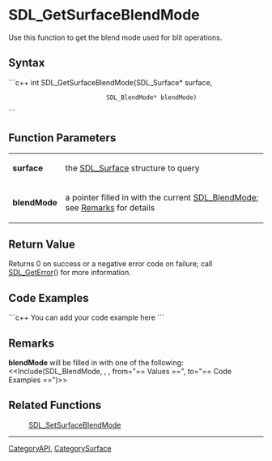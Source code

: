 
= SDL_GetSurfaceBlendMode =
Use this function to get the blend mode used for blit operations.


== Syntax ==
```c++
int SDL_GetSurfaceBlendMode(SDL_Surface*   surface,
                            SDL_BlendMode* blendMode)
```

== Function Parameters ==
{|
|'''surface'''
|the [[SDL_Surface]] structure to query
|-
|'''blendMode'''
|a pointer filled in with the current [[SDL_BlendMode]]; see [[#Remarks|Remarks]] for details
|}

== Return Value ==
Returns 0 on success or a negative error code on failure; call [[SDL_GetError]]() for more information.

== Code Examples ==
```c++
You can add your code example here
```

== Remarks ==
'''blendMode''' will be filled in with one of the following: <<Include(SDL_BlendMode, , , from="== Values ==", to="== Code Examples ==")>>

== Related Functions ==
:[[SDL_SetSurfaceBlendMode]]

----
[[CategoryAPI]], [[CategorySurface]]

